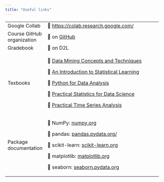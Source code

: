 ```yaml
---
title: "Useful links"
---
```


+----------------------------+--------------------------------------------------------------------------------------------------------------------+---+
| Google Collab              | 🔗 <https://colab.research.google.com/>                                                                            |   |
+----------------------------+--------------------------------------------------------------------------------------------------------------------+---+
| Course GitHub organization | 🔗 on [GitHub](https://github.com/INFO526-DataViz)                                                                 |   |
+----------------------------+--------------------------------------------------------------------------------------------------------------------+---+
| Gradebook                  | 🔗 on D2L                                                                                                          |   |
+----------------------------+--------------------------------------------------------------------------------------------------------------------+---+
| Texbooks                   | 🔗 [Data Mining Concepts and Techniques](https://d2l.arizona.edu/d2l/le/content/1334579/viewContent/15013961/View) |   |
|                            |                                                                                                                    |   |
|                            | 🔗 [An Introduction to Statistical Learning](https://www.statlearning.com/)                                        |   |
|                            |                                                                                                                    |   |
|                            | 🔗 [Python for Data Analysis](https://wesmckinney.com/book/)                                                       |   |
|                            |                                                                                                                    |   |
|                            | 🔗 [Practical Statistics for Data Science](textbooks/brucePracStatsForDS.pdf)                                      |   |
|                            |                                                                                                                    |   |
|                            | 🔗 [Practical Time Series Analysis](textbooks/nielsenPracticalTimeSeries.pdf)                                      |   |
+----------------------------+--------------------------------------------------------------------------------------------------------------------+---+
| Package documentation      | 🔗 NumPy: [numpy.org](https://numpy.org/)                                                                          |   |
|                            |                                                                                                                    |   |
|                            | 🔗 pandas: [pandas.pydata.org/](https://pandas.pydata.org/)                                                        |   |
|                            |                                                                                                                    |   |
|                            | 🔗 scikit-learn: [scikit-learn.org](https://scikit-learn.org/stable/index.html)                                    |   |
|                            |                                                                                                                    |   |
|                            | 🔗 matplotlib: [matplotlib.org](https://matplotlib.org/)                                                           |   |
|                            |                                                                                                                    |   |
|                            | 🔗 seaborn: [seaborn.pydata.org](https://seaborn.pydata.org/)                                                      |   |
+----------------------------+--------------------------------------------------------------------------------------------------------------------+---+
